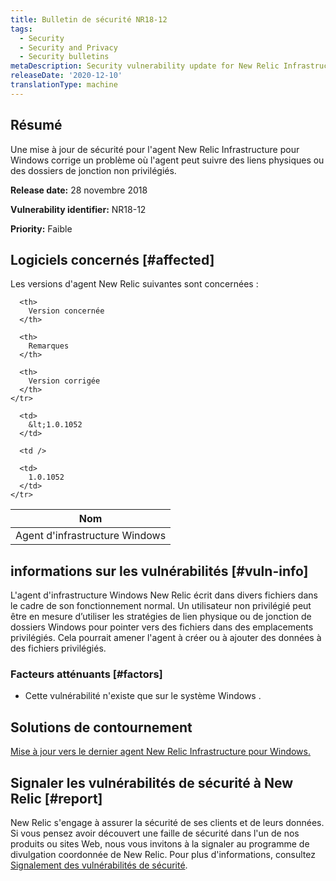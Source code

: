 ```yaml
---
title: Bulletin de sécurité NR18-12
tags:
  - Security
  - Security and Privacy
  - Security bulletins
metaDescription: Security vulnerability update for New Relic Infrastructure agent for Windows
releaseDate: '2020-12-10'
translationType: machine
---
```


## Résumé

Une mise à jour de sécurité pour l&apos;agent New Relic Infrastructure pour Windows corrige un problème où l&apos;agent peut suivre des liens physiques ou des dossiers de jonction non privilégiés.

<DNT>**Release date:**</DNT> 28 novembre 2018

<DNT>**Vulnerability identifier:**</DNT> NR18-12

<DNT>**Priority:**</DNT> Faible

## Logiciels concernés [#affected]

Les versions d&apos;agent New Relic suivantes sont concernées :

<table>
  <thead>
    <tr>
      <th>
        Nom
      </th>

      <th>
        Version concernée
      </th>

      <th>
        Remarques
      </th>

      <th>
        Version corrigée
      </th>
    </tr>
  </thead>

  <tbody>
    <tr>
      <td>
        Agent d&apos;infrastructure Windows
      </td>

      <td>
        &lt;1.0.1052
      </td>

      <td />

      <td>
        1.0.1052
      </td>
    </tr>
  </tbody>
</table>

## informations sur les vulnérabilités [#vuln-info]

L&apos;agent d&apos;infrastructure Windows New Relic écrit dans divers fichiers dans le cadre de son fonctionnement normal. Un utilisateur non privilégié peut être en mesure d’utiliser les stratégies de lien physique ou de jonction de dossiers Windows pour pointer vers des fichiers dans des emplacements privilégiés. Cela pourrait amener l&apos;agent à créer ou à ajouter des données à des fichiers privilégiés.

### Facteurs atténuants [#factors]

* Cette vulnérabilité n&apos;existe que sur le système Windows .

## Solutions de contournement

[Mise à jour vers le dernier agent New Relic Infrastructure pour Windows.](/docs/infrastructure/new-relic-infrastructure/installation/update-infrastructure-agent)

## Signaler les vulnérabilités de sécurité à New Relic [#report]

New Relic s&apos;engage à assurer la sécurité de ses clients et de leurs données. Si vous pensez avoir découvert une faille de sécurité dans l&apos;un de nos produits ou sites Web, nous vous invitons à la signaler au programme de divulgation coordonnée de New Relic. Pour plus d&apos;informations, consultez [Signalement des vulnérabilités de sécurité](/docs/security/new-relic-security/data-privacy/reporting-security-vulnerabilities).